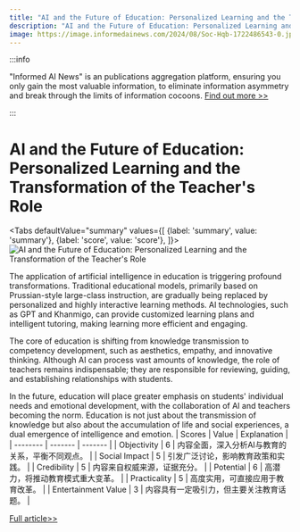 ```yaml
---
title: "AI and the Future of Education: Personalized Learning and the Transformation of the Teacher's Role"
description: "AI and the Future of Education: Personalized Learning and the Transformation of the Teacher's Role"
image: https://image.informedainews.com/2024/08/Soc-Hqb-1722486543-0.jpg
---
```



:::info

"Informed AI News" is an publications aggregation platform, ensuring you only gain the most valuable information, to eliminate information asymmetry and break through the limits of information cocoons.  [Find out more >>](/)

:::

# AI and the Future of Education: Personalized Learning and the Transformation of the Teacher's Role


<Tabs
	defaultValue="summary"
	values={[
	{label: 'summary', value: 'summary'},
	{label: 'score', value: 'score'},
]}>
<TabItem value="summary">
<img
  src="https://image.informedainews.com/2024/08/Soc-Hqb-1722486543-0.jpg"
  alt="AI and the Future of Education: Personalized Learning and the Transformation of the Teacher's Role"
/>



The application of artificial intelligence in education is triggering profound transformations. Traditional educational models, primarily based on Prussian-style large-class instruction, are gradually being replaced by personalized and highly interactive learning methods. AI technologies, such as GPT and Khanmigo, can provide customized learning plans and intelligent tutoring, making learning more efficient and engaging.

The core of education is shifting from knowledge transmission to competency development, such as aesthetics, empathy, and innovative thinking. Although AI can process vast amounts of knowledge, the role of teachers remains indispensable; they are responsible for reviewing, guiding, and establishing relationships with students.

In the future, education will place greater emphasis on students' individual needs and emotional development, with the collaboration of AI and teachers becoming the norm. Education is not just about the transmission of knowledge but also about the accumulation of life and social experiences, a dual emergence of intelligence and emotion.
</TabItem>
<TabItem value="score">
	| Scores     | Value   | Explanation |
	| -------- | ------- | ------- |
	| Objectivity  | 6    | 内容全面，深入分析AI与教育的关系，平衡不同观点。    |
	| Social Impact | 5     | 引发广泛讨论，影响教育政策和实践。    |
	| Credibility    | 5    | 内容来自权威来源，证据充分。    |
	| Potential    | 6    | 高潜力，将推动教育模式重大变革。    |
	| Practicality    | 5    | 高度实用，可直接应用于教育改革。    |
	| Entertainment Value    | 3    | 内容具有一定吸引力，但主要关注教育话题。    |
</TabItem>
</Tabs>

[Full article>>](https://www.tisi.org/28520)
